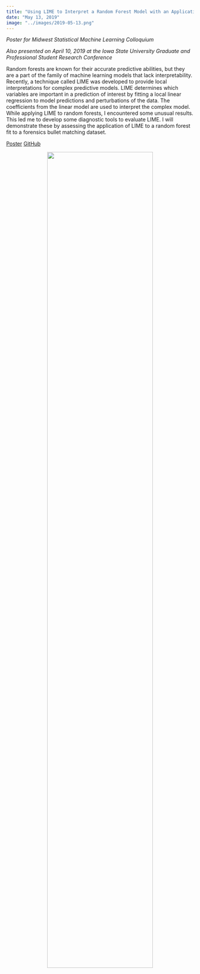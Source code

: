 ```yaml
---
title: "Using LIME to Interpret a Random Forest Model with an Application to Bullet Matching Data"
date: "May 13, 2019"
image: "../images/2019-05-13.png"
---
```


*Poster for Midwest Statistical Machine Learning Colloquium*

*Also presented on April 10, 2019 at the Iowa State University Graduate and Professional Student Research Conference*

Random forests are known for their accurate predictive abilities, but they are a part of the family of machine learning models that lack interpretability. Recently, a technique called LIME was developed to provide local interpretations for complex predictive models. LIME determines which variables are important in a prediction of interest by fitting a local linear regression to model predictions and perturbations of the data. The coefficients from the linear model are used to interpret the complex model. While applying LIME to random forests, I encountered some unusual results. This led me to develop some diagnostic tools to evaluate LIME. I will demonstrate these by assessing the application of LIME to a random forest fit to a forensics bullet matching dataset.

[Poster](https://goodekat.github.io/presentations/2019-gpsrc-limetorf/poster.pdf) [GitHub](https://github.com/goodekat/presentations/tree/master/2019-gpsrc-limetorf)

<center>![](../images/2019-05-13.png){width="75%"}</center>
